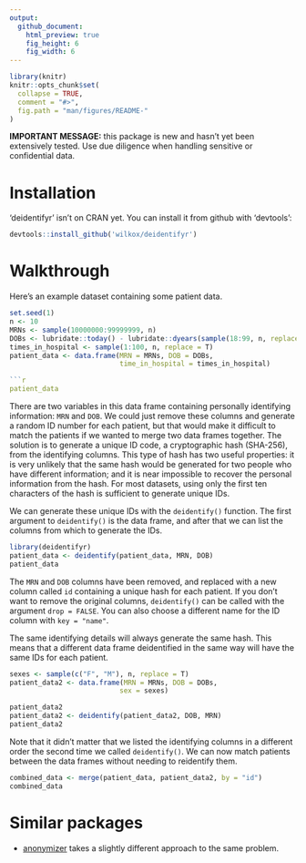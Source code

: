 ```yaml
---
output: 
  github_document:
    html_preview: true
    fig_height: 6
    fig_width: 6
---
```


```r
library(knitr)
knitr::opts_chunk$set(
  collapse = TRUE,
  comment = "#>",
  fig.path = "man/figures/README-"
)
```

**IMPORTANT MESSAGE:** this package is new and hasn't yet been extensively tested. Use due diligence when handling sensitive or confidential data.

# Installation

'deidentifyr' isn't on CRAN yet. You can install it from github with 'devtools':

```r
devtools::install_github('wilkox/deidentifyr')
```

# Walkthrough

Here's an example dataset containing some patient data.

```r
set.seed(1)
n <- 10
MRNs <- sample(10000000:99999999, n)
DOBs <- lubridate::today() - lubridate::dyears(sample(18:99, n, replace = T))
times_in_hospital <- sample(1:100, n, replace = T)
patient_data <- data.frame(MRN = MRNs, DOB = DOBs, 
                           time_in_hospital = times_in_hospital)

```r
patient_data
```

There are two variables in this data frame containing personally identifying information: `MRN` and `DOB`. We could just remove these columns and generate a random ID number for each patient, but that would make it difficult to match the patients if we wanted to merge two data frames together. The solution is to generate a unique ID code, a cryptographic hash (SHA-256), from the identifying columns. This type of hash has two useful properties: it is very unlikely that the same hash would be generated for two people who have different information; and it is near impossible to recover the personal information from the hash. For most datasets, using only the first ten characters of the hash is sufficient to generate unique IDs.

We can generate these unique IDs with the `deidentify()` function. The first argument to `deidentify()` is the data frame, and after that we can list the columns from which to generate the IDs.

```r
library(deidentifyr)
patient_data <- deidentify(patient_data, MRN, DOB)
patient_data
```

The `MRN` and `DOB` columns have been removed, and replaced with a new column called `id` containing a unique hash for each patient. If you don't want to remove the original columns, `deidentify()` can be called with the argument `drop = FALSE`. You can also choose a different name for the ID column with `key = "name"`.

The same identifying details will always generate the same hash. This means that a different data frame deidentified in the same way will have the same IDs for each patient.

```r
sexes <- sample(c("F", "M"), n, replace = T)
patient_data2 <- data.frame(MRN = MRNs, DOB = DOBs, 
                           sex = sexes)
```

```r
patient_data2
patient_data2 <- deidentify(patient_data2, DOB, MRN)
patient_data2
```

Note that it didn't matter that we listed the identifying columns in a different order the second time we called `deidentify()`. We can now match patients between the data frames without needing to reidentify them.

```r
combined_data <- merge(patient_data, patient_data2, by = "id")
combined_data
```

# Similar packages

* [anonymizer](https://github.com/paulhendricks/anonymizer) takes a slightly different approach to the same problem.

